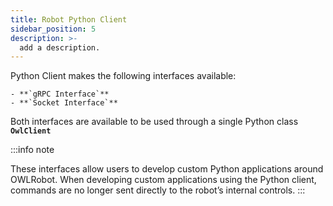 ```yaml
---
title: Robot Python Client
sidebar_position: 5
description: >-
  add a description.
---
```


Python Client makes the following interfaces available:

    - **`gRPC Interface`**
    - **`Socket Interface`**


Both interfaces are available to be used through a single Python class **`OwlClient`**

:::info note

These interfaces allow users to develop custom Python applications around OWLRobot. When developing custom applications using the Python client, commands are no longer sent directly to the robot’s internal controls.
:::